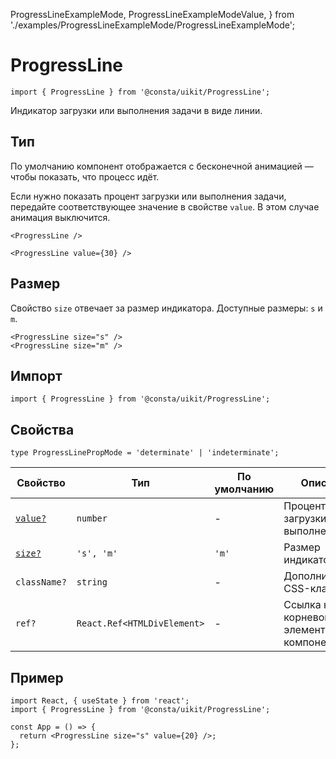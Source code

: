   ProgressLineExampleMode,
  ProgressLineExampleModeValue,
} from './examples/ProgressLineExampleMode/ProgressLineExampleMode';

# ProgressLine

```tsx
import { ProgressLine } from '@consta/uikit/ProgressLine';
```

Индикатор загрузки или выполнения задачи в виде линии.

## Тип

По умолчанию компонент отображается с бесконечной анимацией — 
чтобы показать, что процесс идёт.

Если нужно показать процент загрузки или выполнения задачи,
передайте соответствующее значение в свойстве `value`.
В этом случае анимация выключится.

```tsx
<ProgressLine />
```

<ProgressLineExampleMode />

```tsx
<ProgressLine value={30} />
```

<ProgressLineExampleModeValue />

## Размер

Свойство `size` отвечает за размер индикатора. Доступные размеры: `s` и `m`.

```tsx
<ProgressLine size="s" />
<ProgressLine size="m" />
```

<ProgressLineExampleSize />

## Импорт

```tsx
import { ProgressLine } from '@consta/uikit/ProgressLine';
```

## Свойства

```tsx
type ProgressLinePropMode = 'determinate' | 'indeterminate';
```

| Свойство           | Тип                         | По умолчанию | Описание                                  |
| ------------------ | --------------------------- | ------------ | ----------------------------------------- |
| [`value?`](#тип)   | `number`                    | -            | Процент загрузки или выполнения           |
| [`size?`](#размер) | `'s', 'm'`                  | `'m'`        | Размер индикатора                         |
| `className?`       | `string`                    | -            | Дополнительный CSS-класс                  |
| `ref?`             | `React.Ref<HTMLDivElement>` | -            | Ссылка на корневой DOM-элемент компонента |

## Пример

```tsx
import React, { useState } from 'react';
import { ProgressLine } from '@consta/uikit/ProgressLine';

const App = () => {
  return <ProgressLine size="s" value={20} />;
};
```

